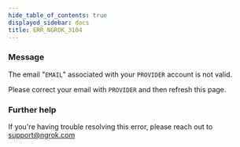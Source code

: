 ```yaml
---
hide_table_of_contents: true
displayed_sidebar: docs
title: ERR_NGROK_3104
---
```


### Message

The email "`EMAIL`" associated with your `PROVIDER` account is not valid.

Please correct your email with `PROVIDER` and then refresh this page.

### Further help

If you're having trouble resolving this error, please reach out to [support@ngrok.com](mailto:support@ngrok.com?subject=Help%20with%20ERR_NGROK_3104)

